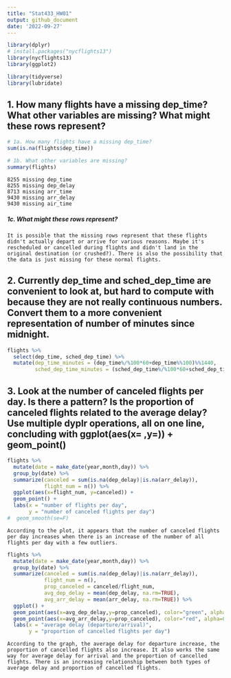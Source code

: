 ```yaml
---
title: "Stat433_HW01"
output: github_document
date: '2022-09-27'
---
```


```r
library(dplyr)
# install.packages("nycflights13")
library(nycflights13)
library(ggplot2)

library(tidyverse)
library(lubridate)
```

## 1. How many flights have a missing dep_time? What other variables are missing? What might these rows represent?

```r
# 1a. How many flights have a missing dep_time?
sum(is.na(flights$dep_time))
```
```r
# 1b. What other variables are missing?
summary(flights)
```
    8255 missing dep_time
    8255 missing dep_delay
    8713 missing arr_time
    9430 missing arr_delay
    9430 missing air_time
    
##### 1c. What might these rows represent?
    It is possible that the missing rows represent that these flights didn't actually depart or arrive for various reasons. Maybe it's rescheduled or cancelled during flights and didn't land in the original destination (or crushed?). There is also the possibility that the data is just missing for these normal flights. 

## 2. Currently dep_time and sched_dep_time are convenient to look at, but hard to compute with because they are not really continuous numbers. Convert them to a more convenient representation of number of minutes since midnight.

```r
flights %>%
  select(dep_time, sched_dep_time) %>%
  mutate(dep_time_minutes = (dep_time%/%100*60+dep_time%%100)%%1440,
         sched_dep_time_minutes = (sched_dep_time%/%100*60+sched_dep_time%%100)%% 1440) 
```

## 3. Look at the number of canceled flights per day. Is there a pattern? Is the proportion of canceled flights related to the average delay? Use multiple dyplr operations, all on one line, concluding with ggplot(aes(x= ,y=)) + geom_point()

```r
flights %>%
  mutate(date = make_date(year,month,day)) %>%
  group_by(date) %>%
  summarize(canceled = sum(is.na(dep_delay)|is.na(arr_delay)),
            flight_num = n()) %>%
  ggplot(aes(x=flight_num, y=canceled)) +
  geom_point() +
  labs(x = "number of flights per day",
       y = "number of canceled flights per day")
#  geom_smooth(se=F)
```

    
    According to the plot, it appears that the number of canceled flights per day increases when there is an increase of the number of all flights per day with a few outliers.

```r
flights %>%
  mutate(date = make_date(year,month,day)) %>%
  group_by(date) %>%
  summarize(canceled = sum(is.na(dep_delay)|is.na(arr_delay)),
            flight_num = n(),
            prop_canceled = canceled/flight_num,
            avg_dep_delay = mean(dep_delay, na.rm=TRUE),
            avg_arr_delay = mean(arr_delay, na.rm=TRUE)) %>%
  ggplot() +
  geom_point(aes(x=avg_dep_delay,y=prop_canceled), color="green", alpha=0.5) +
  geom_point(aes(x=avg_arr_delay,y=prop_canceled), color="red", alpha=0.5) +
  labs(x = "average delay (departure/arrival)",
       y = "proportion of cancelled flights per day")
```

    According to the graph, the average delay for departure increase, the proportion of cancelled flights also increase. It also works the same way for average delay for arrival and the proportion of cancelled flights. There is an increasing relationship between both types of average delay and proportion of cancelled flights. 